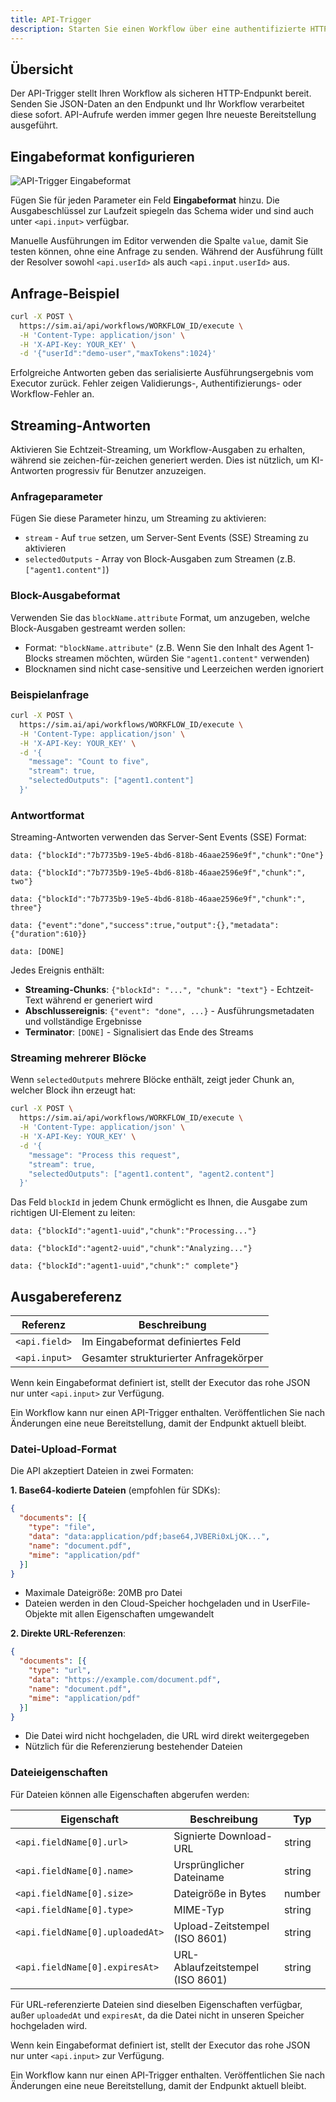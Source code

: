 ```yaml
---
title: API-Trigger
description: Starten Sie einen Workflow über eine authentifizierte HTTP-Anfrage
---
```



## Übersicht

Der API-Trigger stellt Ihren Workflow als sicheren HTTP-Endpunkt bereit. Senden Sie JSON-Daten an den Endpunkt und Ihr Workflow verarbeitet diese sofort. API-Aufrufe werden immer gegen Ihre neueste Bereitstellung ausgeführt.

## Eingabeformat konfigurieren

<div className='flex justify-center my-6'>
  <Image
    src='/static/triggers/api-trigger-light.png'
    alt='API-Trigger Eingabeformat'
    width={400}
    height={250}
    className='rounded-xl border border-border shadow-sm'
  />
</div>

Fügen Sie für jeden Parameter ein Feld **Eingabeformat** hinzu. Die Ausgabeschlüssel zur Laufzeit spiegeln das Schema wider und sind auch unter `<api.input>` verfügbar.

Manuelle Ausführungen im Editor verwenden die Spalte `value`, damit Sie testen können, ohne eine Anfrage zu senden. Während der Ausführung füllt der Resolver sowohl `<api.userId>` als auch `<api.input.userId>` aus.

## Anfrage-Beispiel

```bash
curl -X POST \
  https://sim.ai/api/workflows/WORKFLOW_ID/execute \
  -H 'Content-Type: application/json' \
  -H 'X-API-Key: YOUR_KEY' \
  -d '{"userId":"demo-user","maxTokens":1024}'
```

Erfolgreiche Antworten geben das serialisierte Ausführungsergebnis vom Executor zurück. Fehler zeigen Validierungs-, Authentifizierungs- oder Workflow-Fehler an.

## Streaming-Antworten

Aktivieren Sie Echtzeit-Streaming, um Workflow-Ausgaben zu erhalten, während sie zeichen-für-zeichen generiert werden. Dies ist nützlich, um KI-Antworten progressiv für Benutzer anzuzeigen.

### Anfrageparameter

Fügen Sie diese Parameter hinzu, um Streaming zu aktivieren:

- `stream` - Auf `true` setzen, um Server-Sent Events (SSE) Streaming zu aktivieren
- `selectedOutputs` - Array von Block-Ausgaben zum Streamen (z.B. `["agent1.content"]`)

### Block-Ausgabeformat

Verwenden Sie das `blockName.attribute` Format, um anzugeben, welche Block-Ausgaben gestreamt werden sollen:
- Format: `"blockName.attribute"` (z.B. Wenn Sie den Inhalt des Agent 1-Blocks streamen möchten, würden Sie `"agent1.content"` verwenden)
- Blocknamen sind nicht case-sensitive und Leerzeichen werden ignoriert

### Beispielanfrage

```bash
curl -X POST \
  https://sim.ai/api/workflows/WORKFLOW_ID/execute \
  -H 'Content-Type: application/json' \
  -H 'X-API-Key: YOUR_KEY' \
  -d '{
    "message": "Count to five",
    "stream": true,
    "selectedOutputs": ["agent1.content"]
  }'
```

### Antwortformat

Streaming-Antworten verwenden das Server-Sent Events (SSE) Format:

```
data: {"blockId":"7b7735b9-19e5-4bd6-818b-46aae2596e9f","chunk":"One"}

data: {"blockId":"7b7735b9-19e5-4bd6-818b-46aae2596e9f","chunk":", two"}

data: {"blockId":"7b7735b9-19e5-4bd6-818b-46aae2596e9f","chunk":", three"}

data: {"event":"done","success":true,"output":{},"metadata":{"duration":610}}

data: [DONE]
```

Jedes Ereignis enthält:
- **Streaming-Chunks**: `{"blockId": "...", "chunk": "text"}` - Echtzeit-Text während er generiert wird
- **Abschlussereignis**: `{"event": "done", ...}` - Ausführungsmetadaten und vollständige Ergebnisse
- **Terminator**: `[DONE]` - Signalisiert das Ende des Streams

### Streaming mehrerer Blöcke

Wenn `selectedOutputs` mehrere Blöcke enthält, zeigt jeder Chunk an, welcher Block ihn erzeugt hat:

```bash
curl -X POST \
  https://sim.ai/api/workflows/WORKFLOW_ID/execute \
  -H 'Content-Type: application/json' \
  -H 'X-API-Key: YOUR_KEY' \
  -d '{
    "message": "Process this request",
    "stream": true,
    "selectedOutputs": ["agent1.content", "agent2.content"]
  }'
```

Das Feld `blockId` in jedem Chunk ermöglicht es Ihnen, die Ausgabe zum richtigen UI-Element zu leiten:

```
data: {"blockId":"agent1-uuid","chunk":"Processing..."}

data: {"blockId":"agent2-uuid","chunk":"Analyzing..."}

data: {"blockId":"agent1-uuid","chunk":" complete"}
```

## Ausgabereferenz

| Referenz | Beschreibung |
|-----------|-------------|
| `<api.field>` | Im Eingabeformat definiertes Feld |
| `<api.input>` | Gesamter strukturierter Anfragekörper |

Wenn kein Eingabeformat definiert ist, stellt der Executor das rohe JSON nur unter `<api.input>` zur Verfügung.

<Callout type="warning">
Ein Workflow kann nur einen API-Trigger enthalten. Veröffentlichen Sie nach Änderungen eine neue Bereitstellung, damit der Endpunkt aktuell bleibt.
</Callout>

### Datei-Upload-Format

Die API akzeptiert Dateien in zwei Formaten:

**1. Base64-kodierte Dateien** (empfohlen für SDKs):

```json
{
  "documents": [{
    "type": "file",
    "data": "data:application/pdf;base64,JVBERi0xLjQK...",
    "name": "document.pdf",
    "mime": "application/pdf"
  }]
}
```

- Maximale Dateigröße: 20MB pro Datei
- Dateien werden in den Cloud-Speicher hochgeladen und in UserFile-Objekte mit allen Eigenschaften umgewandelt

**2. Direkte URL-Referenzen**:

```json
{
  "documents": [{
    "type": "url",
    "data": "https://example.com/document.pdf",
    "name": "document.pdf",
    "mime": "application/pdf"
  }]
}
```

- Die Datei wird nicht hochgeladen, die URL wird direkt weitergegeben
- Nützlich für die Referenzierung bestehender Dateien

### Dateieigenschaften

Für Dateien können alle Eigenschaften abgerufen werden:

| Eigenschaft | Beschreibung | Typ |
|----------|-------------|------|
| `<api.fieldName[0].url>` | Signierte Download-URL | string |
| `<api.fieldName[0].name>` | Ursprünglicher Dateiname | string |
| `<api.fieldName[0].size>` | Dateigröße in Bytes | number |
| `<api.fieldName[0].type>` | MIME-Typ | string |
| `<api.fieldName[0].uploadedAt>` | Upload-Zeitstempel (ISO 8601) | string |
| `<api.fieldName[0].expiresAt>` | URL-Ablaufzeitstempel (ISO 8601) | string |

Für URL-referenzierte Dateien sind dieselben Eigenschaften verfügbar, außer `uploadedAt` und `expiresAt`, da die Datei nicht in unseren Speicher hochgeladen wird.

Wenn kein Eingabeformat definiert ist, stellt der Executor das rohe JSON nur unter `<api.input>` zur Verfügung.

<Callout type="warning">
Ein Workflow kann nur einen API-Trigger enthalten. Veröffentlichen Sie nach Änderungen eine neue Bereitstellung, damit der Endpunkt aktuell bleibt.
</Callout>
